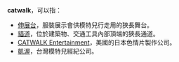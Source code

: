 {{Wiktionary|catwalk}}
'''catwalk'''，可以指：
* [[伸展台|伸展台]]，服裝展示會供模特兒行走用的狹長舞台。
* [[貓道|貓道]]，位於建築物、交通工具內部頂端的狹長通道。
* [[CATWALK_Entertainment|CATWALK Entertainment]]，美國的日本色情片製作公司。
* [[凱渥|凱渥]]，台灣模特兒經紀公司。

{{Disambiguation|Cat=非中文名称消歧义}}